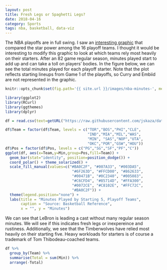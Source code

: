 ```yaml
---
layout: post
title: Fresh Legs or Spaghetti Legs?
date: 2018-04-16
category: Sports
tags: nba, basketball, data-viz
---
```

The NBA playoffs are in full swing. I saw an [interesting graphic](https://fansided.com/2018/04/13/nylon-calculus-playoffs-west-talent-advantage/) that compared the star power among the 16 playoff teams. I thought it would be interesting to modify this graphic to look at which teams rely most heavily on their starters. After an 82 game regular season, minutes played start to add up and can take a toll on players' bodies. In the figure below, we can see the total minutes played for each playoff starter. Note that the plot reflects starting lineups from Game 1 of the playoffs, so Curry and Embiid are not represented in the graphic. 

```r
knitr::opts_chunk$set(fig.path='{{ site.url }}/images/nba-minutes-', message = FALSE, warning=FALSE)
```

```r
library(ggplot2)
library(RCurl)
library(ggthemes)
library(dplyr)

df = read.csv(text=getURL("https://raw.githubusercontent.com/jskaza/data/master/nba-minutes/minutes.csv"))

df$Team = factor(df$Team, levels = c("TOR","BOS","PHI","CLE",
                                     "IND","MIA","MIL","WAS",
                                     "MIN", "SAS","NOP","UTA",
                                     "OKC","POR","GSW","HOU"))
df$Pos = factor(df$Pos, levels = c("PG","SG","SF","PF","C"))
ggplot(df, aes(x=Team,y=Min,group=Pos,fill=Team)) + 
  geom_bar(stat="identity", position=position_dodge()) + 
  coord_polar() + theme_solarized() + 
  scale_fill_manual(values=c("#BA0C2F", "#007A33", "#003DA5",
                              "#6F263D", "#FFCD00", "#862633",
                              "#00471B", "#0C2340", "#005083",
                              "#C6CFD4", "#85714D", "#FFA300",
                              "#0072CE", "#C8102E", "#FFC72C",
                              "#BA0C2F")) +
  theme(legend.position="none") + 
  labs(title = "Minutes Played by Starting 5, Playoff Teams",
       caption = "Source: Basketball Reference", 
       x = "", y = "Minutes") 
```

We can see that LeBron is leading a cast without many regular season minutes. We will see if this indicates fresh legs or inexpereince and rustiness. Additionally, we see that the Timberwolves have relied most heavily on their starting five. Heavy workloads for starters is of course a trademark of Tom Thibodeau-coached teams.  

```r
df %>% 
  group_by(Team) %>% 
  summarise(Total = sum(Min)) %>%
  arrange(-Total)
```